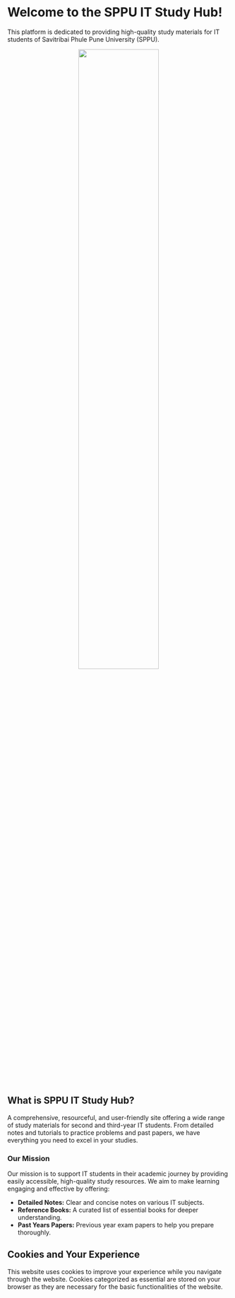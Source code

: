 # Welcome to the SPPU IT Study Hub!

This platform is dedicated to providing high-quality study materials for IT
students of Savitribai Phule Pune University (SPPU).


<p align='center'><img width="60%" src="https://www.parthsali.me/meme1.png"></img></p>

## What is SPPU IT Study Hub?

A comprehensive, resourceful, and user-friendly site offering a wide range of
study materials for second and third-year IT students. From detailed notes and
tutorials to practice problems and past papers, we have everything you need to
excel in your studies.

### Our Mission

Our mission is to support IT students in their academic journey by providing easily accessible, high-quality study resources. We aim to make learning engaging and effective by offering:

- **Detailed Notes:** Clear and concise notes on various IT subjects.
- **Reference Books:** A curated list of essential books for deeper understanding.
- **Past Years Papers:** Previous year exam papers to help you prepare thoroughly.

## Cookies and Your Experience

This website uses cookies to improve your experience while you navigate
through the website. Cookies categorized as essential are stored on your
browser as they are necessary for the basic functionalities of the website.

